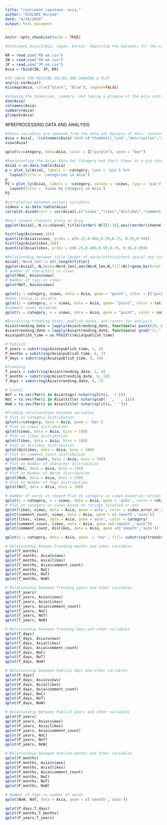 ---
title: "continent capstone, asia,"
author: "OJULARI_Maryam"
date: "4/20/2020"
output: html_document
---

```{r setup, include=FALSE}
knitr::opts_chunk$set(echo = TRUE)
```


```{r}
#Continent Asia(India, Japan, Korea). Importing the datasets for the countries and combining them

KR = read.csv("KR-ok.csv")
IN = read.csv("IN-ok.csv")
JP = read.csv("JP-ok.csv")
Asia = rbind(IN, JP, KR)
```

```{r}
#TO CHECK FOR MISSING VALUES AND SHOWING A PLOT
any(is.na(Asia))
missmap(Asia, col=c("black", "blue"), legend=FALSE)
```


```{r}
#showing the dimension, summary, and taking a glimpse of the Asia continent data
dim(Asia)
colnames(Asia)
summary(Asia)
glimpse(Asia)
```

#PREPROCESSING DATA AND ANALYSIS

```{r}
#these variables are removed from the data set because of their content will gfive litle or no information in the course ofnthe reseach
Asia = Asia[, !(colnames(Asia) %in% c("thumbnail_link","description","assignable","video_id", "category_id"))]
view(Asia)
```

```{r}
qplot(y=category, data=Asia, color = I("purple"), geom = "bar") 
```


```{r}
#Representing the Asian Data Set Category and their Views in a pie chart
Asia1 = as.data.table(Asia)
p = plot_ly(Asia1, labels = ~category, type = 'pie') %>%
  layout(title = 'categories in Asia')
p
P2 = plot_ly(Asia1, labels = ~category, values = ~views, type = 'pie') %>%
  layout(title = 'Views by Category in Asia')
P2
```


```{r}
#correlation between various variables
videos = as.data.table(Asia)
corrplot.mixed(corr = cor(Asia1[,c("views","likes","dislikes","comment_count"),with=F], method = "pearson"))
```

```{r}
#most viewed channels plots in Asia
ggplot(Asia1[,.N,by=channel_title][order(-N)][1:10],aes(reorder(channel_title,-N),N,fill=channel_title))+geom_bar(stat="identity")+guides(fill = "none")+theme(axis.text.x = element_text(angle = 30,hjust = 1))+  labs(title = " Trending channel titles in Asia")
```

```{r}
hist(log(As$views,10))
quantile(Asia1$views, probs = c(0.25,0.466,0.50,0.75, 0.92,0.99))
hist(log(Asia$likes,10))
quantile(Asia$likes, probs = c(0.25,0.466,0.50,0.75, 0.92,0.99))
```

```{r}
#Relationship between title lenght of words(with/without space) and views
Asia1[,"Word_len":= str_length(title)]
ggplot(Asia1[,.N,keyby=Word_len],aes(Word_len,N,fill=N))+geom_bar(stat = "identity")+guides(fill="none")+labs(title="Title length in words")
# Number of characters vs views
qplot(NoC, Asia$views)
# Number of tags vs views
qplot(NoT, Asia$views)
```

```{r}
qplot(y = category, views, data = Asia, geom = "point", color = I("purple") )
#when rating is disable
qplot(y = category, x = views, data = Asia, geom= "point", color = ratings_disabled) 
#comment count disabled
qplot(y = category, x = views, data = Asia, geom = "point", color = comments_disabled )
```

```{r}
#Extracting trending dates, publish dates, and counts for analysis
Asia$trending_date = lapply(Asia$trending_date, function(w) paste(20, w, sep=''))
Asia$trending_date = lapply(Asia$trending_date, function(w) gsub("\\.", "/", w))
Asia$publish_time = as.POSIXlt(Asia$publish_time)

# Publish
P_years = substring(Asia$publish_time, 1, 4)
P_months = substring(Asia$publish_time, 6, 7)
P_days = substring(Asia$publish_time, 9, 10)

#Trending
T_years = substring(Asia$trending_date, 1, 4)
T_months = substring(Asia$trending_date, 9, 10)
T_days = substring(Asia$trending_date, 6, 7)

# Counts
NoT = to_vec(for(i in Asia$tags) nchar(split(i, '|')))
NoC = to_vec(for(i in Asia$title) nchar(gsub(' ', '', i)))
NoW = to_vec(for(i in Asia$title) nchar(split(i, ' ')))
```

```{r}
#Finding relationships between variables
# Plot on category distribution
qplot(y=category, data = Asia, geom = 'bar') 
# Plot on views distribution
qplot(views, data = Asia, bins = 100)
# Plot on likes distribution
qplot(likes, data = Asia, bins = 100)
# Plot on dislikes distribution
qplot(dislikes, data = Asia, bins = 100)
# Plot on comment_count distribution
qplot(comment_count, data = Asia, bins = 100)
# Plot on Number of Character distribution
qplot(NoC, data = Asia, bins = 210)
# Plot on Number of Words distribution
qplot(NoW, data = Asia, bins = 230)
# Plot on Number of Tags distribution
qplot(NoT, data = Asia, bins = 100)
```

```{r}
# Number of words vs views# Plot on category vs views based on ratings disabled or not
qplot(y = category, x = views, data = Asia, geom = 'auto', color = ratings_disabled)
# Plot on category vs views based on ratings disabled or not
qplot(likes, views, data = Asia, geom ='auto', color = video_error_or_removed)
qplot(comment_count, views, data = Asia, geom = c('smooth','auto'))
qplot(likes, views, data = Asia, geom ='auto', color = category)
qplot(comment_count, likes, data = Asia, geom =c('smooth','auto'))
qplot(comment_count, dislikes, data = Asia, geom =c('smooth','auto'))
```

```{r}
qplot(y = category, data = Asia, geom  = 'bar', fill= substring(trending_date, 1, 4), position = "dodge")
```

```{r}
# Relationship btween Trending months and other variables
qplot(T_months)
qplot(T_months, Asia$views)
qplot(T_months, Asia$likes)
qplot(T_months, Asia$comment_count)
qplot(T_months, NoC)
qplot(T_months, NoT)
qplot(T_months, NoW)

# Relationship between Trending years and other variables
qplot(T_years)
qplot(T_years, Asia$views)
qplot(T_years, Asia$likes)
qplot(T_years, Asia$comment_count)
qplot(T_years, NoC)
qplot(T_years, NoT)
qplot(T_years, NoW)

# Relationship between Trending days and other variables
qplot(T_days)
qplot(T_days, Asia$views)
qplot(T_days, Asia$likes)
qplot(T_days, Asia$comment_count)
qplot(T_days, NoC)
qplot(T_days, NoT)
qplot(T_days, NoW)
```

```{r}
# Relationship between Publish days and other variables
qplot(P_days)
qplot(P_days, Asia$views)
qplot(P_days, Asia$likes)
qplot(P_days, Asia$comment_count)
qplot(P_days, NoC)
qplot(P_days, NoT)
qplot(P_days, NoW)

# Relationship between Publish years and other variables
qplot(P_years)
qplot(P_years, Asia$views)
qplot(P_years, Asia$likes)
qplot(P_years, Asia$comment_count)
qplot(P_years, NoC)
qplot(P_years, NoT)
qplot(P_years, NoW)

# Relationship between Publish months and other variables
qplot(P_months)
qplot(P_months, Asia$views)
qplot(P_months, Asia$likes)
qplot(P_months, Asia$comment_count)
qplot(P_months, NoC)
qplot(P_months, NoT)
qplot(P_months, NoW)
```

```{r}
# Number of Tags vs number of words
qplot(NoW, NoT, data = Asia, geom = c('smooth','auto'))
```

```{r}
qplot(P_days,T_days)
qplot(P_months,T_months)
qplot(P_years,T_years)
```

```{r}

```

```{r}

```

```{r}

```

```{r}

```

```{r}

```

```{r}

```
```{r}

```

```{r}

```

```{r}

```

```{r}

```

```{r}

```

```{r}

```

```{r}

```

```{r}

```

```{r}

```

```{r}

```

```{r}

```

```{r}

```

